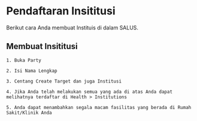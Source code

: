 # Pendaftaran Insititusi

Berikut cara Anda membuat Instituis di dalam SALUS.

## Membuat Insititusi

    1. Buka Party

    2. Isi Nama Lengkap 

    3. Centang Create Target dan juga Institusi

    4. Jika Anda telah melakukan semua yang ada di atas Anda dapat melihatnya terdaftar di Health > Institutions

    5. Anda dapat menambahkan segala macam fasilitas yang berada di Rumah Sakit/Klinik Anda
